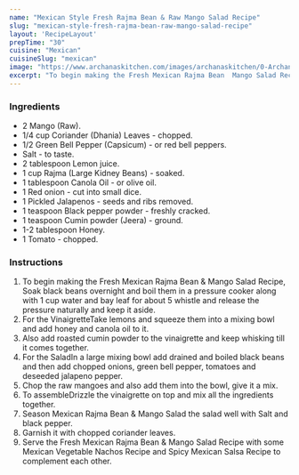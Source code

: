 ---
name: "Mexican Style Fresh Rajma Bean & Raw Mango Salad Recipe"
slug: "mexican-style-fresh-rajma-bean-raw-mango-salad-recipe"
layout: 'RecipeLayout'
prepTime: "30"
cuisine: "Mexican"
cuisineSlug: "mexican"
image: "https://www.archanaskitchen.com/images/archanaskitchen/0-Archanas-Kitchen-Recipes/2018/May-17/Raw_Mango_Rajma_Bean_Salad_Recipe-4.jpg"
excerpt: "To begin making the Fresh Mexican Rajma Bean  Mango Salad Recipe, Soak black beans overnight and boil them in a pressure cooker along with 1 cup water and bay leaf for about 5 whistle and release the pressure naturally and keep it aside"
---

### Ingredients

- 2 Mango (Raw).
- 1/4 cup Coriander (Dhania) Leaves - chopped.
- 1/2 Green Bell Pepper (Capsicum) - or red bell peppers.
- Salt - to taste.
- 2 tablespoon Lemon juice.
- 1 cup Rajma (Large Kidney Beans) - soaked.
- 1 tablespoon Canola Oil - or olive oil.
- 1 Red onion - cut into small dice.
- 1 Pickled Jalapenos - seeds and ribs removed.
- 1 teaspoon Black pepper powder - freshly cracked.
- 1 teaspoon Cumin powder (Jeera) - ground.
- 1-2 tablespoon Honey.
- 1 Tomato - chopped.

### Instructions

1. To begin making the Fresh Mexican Rajma Bean & Mango Salad Recipe, Soak black beans overnight and boil them in a pressure cooker along with 1 cup water and bay leaf for about 5 whistle and release the pressure naturally and keep it aside.
1. For the VinaigretteTake lemons and squeeze them into a mixing bowl and add honey and canola oil to it.
1. Also add roasted cumin powder to the vinaigrette and keep whisking till it comes together.
1. For the SaladIn a large mixing bowl add drained and boiled black beans and then add chopped onions, green bell pepper, tomatoes and deseeded jalapeno pepper.
1. Chop the raw mangoes and also add them into the bowl, give it a mix.
1. To assembleDrizzle the vinaigrette on top and mix all the ingredients together.
1. Season Mexican Rajma Bean & Mango Salad the salad well with Salt and black pepper.
1. Garnish it with chopped coriander leaves.
1. Serve the Fresh Mexican Rajma Bean & Mango Salad Recipe with some Mexican Vegetable Nachos Recipe and Spicy Mexican Salsa Recipe to complement each other.
